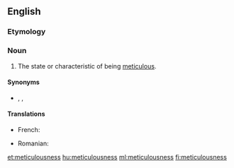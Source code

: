 ==English==

===Etymology===
{{suffix|en|meticulous|ness}}

===Noun===
{{en-noun|-}}

# The state or characteristic of being [[meticulous]].

====Synonyms====
* {{l|en|meticulosity}}, {{l|en|painstakingness}}, {{l|en|scrupulousness}}

====Translations====
{{trans-top|state or characteristic of being meticulous}}
* French: {{t+|fr|méticulosité|f}}
{{trans-mid}}
* Romanian: {{t+|ro|meticulozitate|f}}
{{trans-bottom}}

[[et:meticulousness]]
[[hu:meticulousness]]
[[ml:meticulousness]]
[[fi:meticulousness]]